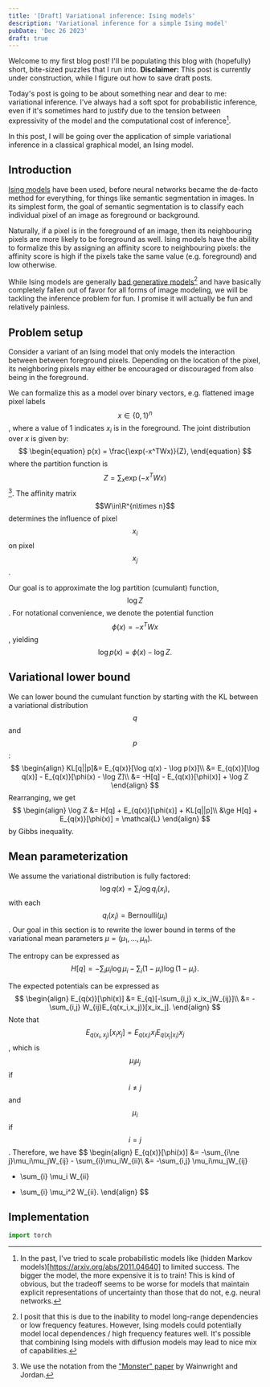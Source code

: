```yaml
---
title: '[Draft] Variational inference: Ising models'
description: 'Variational inference for a simple Ising model'
pubDate: 'Dec 26 2023'
draft: true
---
```


Welcome to my first blog post! 
I'll be populating this blog with (hopefully) short, bite-sized puzzles
that I run into.
<b>Disclaimer:</b> This post is currently under construction, while I figure out how to 
save draft posts.

Today's post is going to be about something near and dear to me: variational inference.
I've always had a soft spot for probabilistic inference,
even if it's sometimes hard to justify due to the tension between
expressivity of the model and the computational cost of inference[^1].

In this post, I will be going over the application of simple variational inference
in a classical graphical model, an Ising model.

## Introduction
[Ising models](https://en.wikipedia.org/wiki/Ising_model)
have been used, before neural networks became the de-facto method for everything,
for things like semantic segmentation in images.
In its simplest form,
the goal of semantic segmentation
is to classify each individual pixel of an image as foreground or background.

Naturally, if a pixel is in the foreground of an image,
then its neighbouring pixels are more likely to be foreground as well.
Ising models have the ability to formalize this by
assigning an affinity score to neighbouring pixels:
the affinity score is high if the pixels take the same value (e.g. foreground)
and low otherwise.

While Ising models are generally [bad generative models](https://arxiv.org/abs/1609.02036)[^2]
and have basically completely fallen out of favor for all forms of image modeling,
we will be tackling the inference problem for fun.
I promise it will actually be fun and relatively painless.

## Problem setup
Consider a variant of an Ising model that only models
the interaction between between foreground pixels.
Depending on the location of the pixel, its neighboring pixels
may either be encouraged or discouraged from also being in the foreground.

We can formalize this as a model over binary vectors, e.g. flattened image pixel labels
$$x \in \{0,1\}^n$$, where a value of 1 indicates $x_i$ is in the foreground.
The joint distribution over $x$ is given by:
$$
\begin{equation}
p(x) = \frac{\exp(-x^TWx)}{Z}, 
\end{equation}
$$
where the partition function is $$Z = \sum_x \exp(-x^TWx)$$[^3].
The affinity matrix $$W\in\R^{n\times n}$$ determines the influence
of pixel $$x_i$$ on pixel $$x_j$$.

Our goal is to approximate the log partition (cumulant) function, $$\log Z$$.
For notational convenience, we denote the potential function $$\phi(x) = -x^TWx$$,
yielding
$$
\begin{equation}
\log p(x) = \phi(x) - \log Z. 
\end{equation}
$$

## Variational lower bound
We can lower bound the cumulant function by starting with the KL
between a variational distribution $$q$$ and $$p$$:
$$
\begin{align}
KL[q||p]&= E_{q(x)}[\log q(x) - \log p(x)]\\
&= E_{q(x)}[\log q(x)] - E_{q(x)}[\phi(x) - \log Z]\\
&= -H[q] - E_{q(x)}[\phi(x)] + \log Z
\end{align}
$$
Rearranging, we get
$$
\begin{align}
\log Z
&= H[q] + E_{q(x)}[\phi(x)] + KL[q||p]\\
&\ge H[q] + E_{q(x)}[\phi(x)] = \mathcal{L}
\end{align}
$$
by Gibbs inequality.

## Mean parameterization
We assume the variational distribution is fully factored:
$$
\begin{equation}
    \log q(x) = \sum_i \log q_i(x_i),
\end{equation}
$$
with each $$q_i(x_i) = \text{Bernoulli}(\mu_i)$$.
Our goal in this section is to rewrite the lower bound in terms of the variational mean parameters $\mu = (\mu_1,\ldots,\mu_n)$.

The entropy can be expressed as
$$
\begin{equation}
H[q] = -\sum_i \mu_i\log\mu_i - \sum_i(1-\mu_i)\log(1-\mu_i).
\end{equation}
$$

The expected potentials can be expressed as
$$
\begin{align}
E_{q(x)}[\phi(x)]
&= E_{q}[-\sum_{i,j} x_ix_jW_{ij}]\\
&= -\sum_{i,j} W_{ij}E_{q(x_i,x_j)}[x_ix_j].
\end{align}
$$
Note that $$E_{q(x_i,x_j)}[x_ix_j] = E_{q(x_i)} x_i E_{q(x_j|x_i)} x_j$$,
which is $$\mu_i\mu_j$$ if $$i \ne j$$ and $$\mu_i$$ if $$i=j$$.
Therefore, we have
$$
\begin{align}
E_{q(x)}[\phi(x)]
&= -\sum_{i\ne j}\mu_i\mu_jW_{ij} - \sum_{i}\mu_iW_{ii}\\
&= -\sum_{i,j} \mu_i\mu_jW_{ij}
- \sum_{i} \mu_i W_{ii}
+ \sum_{i} \mu_i^2 W_{ii}.
\end{align}
$$

## Implementation
```python
import torch
```

[^1]: In the past, I've tried to scale probabilistic models like
(hidden Markov models)[https://arxiv.org/abs/2011.04640]
to limited success. The bigger the model,
the more expensive it is to train!
This is kind of obvious, but the tradeoff seems to be worse for
models that maintain explicit representations of uncertainty
than those that do not, e.g. neural networks.
[^2]: I posit that this is due to the inability to model long-range dependencies
or low frequency features.
However, Ising models could potentially model local dependences / high frequency features well.
It's possible that combining Ising models with diffusion models
may lead to nice mix of capabilities.
[^3]: We use the notation from the ["Monster" paper](https://people.eecs.berkeley.edu/~wainwrig/Papers/WaiJor08_FTML.pdf) by Wainwright and Jordan.
